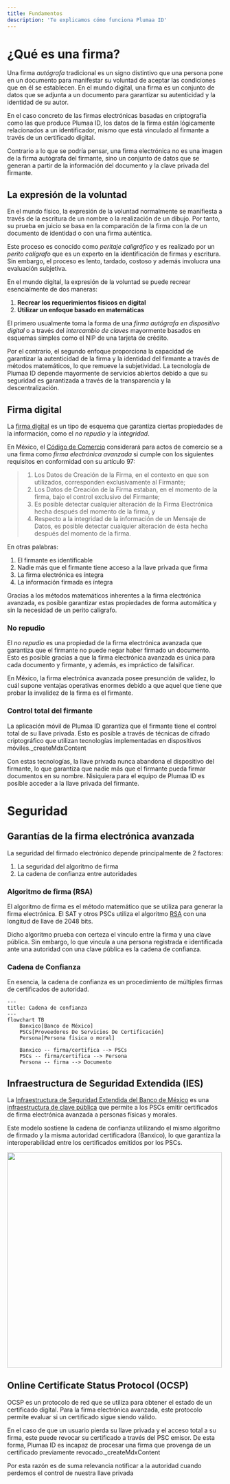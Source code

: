 ```yaml
---
title: Fundamentos
description: 'Te explicamos cómo funciona Plumaa ID'
---
```


# ¿Qué es una firma?

Una firma _autógrafa_ tradicional es un signo distintivo que una persona pone en un documento para manifestar su voluntad de aceptar las condiciones que en él se establecen. En el mundo digital, una firma es un conjunto de datos que se adjunta a un documento para garantizar su autenticidad y la identidad de su autor.

En el caso concreto de las firmas electrónicas basadas en criptografía como las que produce Plumaa ID, los datos de la firma están lógicamente relacionados a un identificador, mismo que está vinculado al firmante a través de un certificado digital.

Contrario a lo que se podría pensar, una firma electrónica no es una imagen de la firma autógrafa del firmante, sino un conjunto de datos que se generan a partir de la información del documento y la <Tooltip tip="Es un número secreto muy largo usualmente entregado en un archivo (.key), y que a través de fórmulas matemáticas produce un resultado único para el firmante y el documento">clave privada</Tooltip> del firmante.

## La expresión de la voluntad

En el mundo físico, la expresión de la voluntad normalmente se manifiesta a través de la escritura de un nombre o la realización de un dibujo. Por tanto, su prueba en juicio se basa en la comparación de la firma con la de un documento de identidad o con una firma auténtica.

Este proceso es conocido como _peritaje caligráfico_ y es realizado por un _perito calígrafo_ que es un experto en la identificación de firmas y escritura. Sin embargo, el proceso es lento, tardado, costoso y además involucra una evaluación subjetiva.

En el mundo digital, la expresión de la voluntad se puede recrear esencialmente de dos maneras:

1. **Recrear los requerimientos físicos en digital**
2. **Utilizar un enfoque basado en matemáticas**

El primero usualmente toma la forma de una _firma autógrafa en dispositivo digital_ o a través del _intercambio de claves_ mayormente basados en esquemas simples como el NIP de una tarjeta de crédito.

Por el contrario, el segundo enfoque proporciona la capacidad de garantizar la autenticidad de la firma y la identidad del firmante a través de métodos matemáticos, lo que remueve la subjetividad. La tecnología de Plumaa ID depende mayormente de servicios abiertos debido a que su seguridad es garantizada a través de la transparencia y la descentralización.

## Firma digital

La [firma digital](https://es.wikipedia.org/wiki/Firma_digital) es un tipo de esquema que garantiza ciertas propiedades de la información, como el _no repudio_ y la _integridad_.

En México, el [Código de Comercio](https://www.diputados.gob.mx/LeyesBiblio/pdf/CCom.pdf) considerará para actos de comercio se a una firma como _firma electrónica avanzada_ si cumple con los siguientes requisitos en conformidad con su artículo 97:

> 1. Los Datos de Creación de la Firma, en el contexto en que son utilizados, corresponden exclusivamente al Firmante;
> 2. Los Datos de Creación de la Firma estaban, en el momento de la firma, bajo el control exclusivo del Firmante;
> 3. Es posible detectar cualquier alteración de la Firma Electrónica hecha después del momento de la firma, y
> 4. Respecto a la integridad de la información de un Mensaje de Datos, es posible detectar cualquier alteración de ésta hecha después del momento de la firma.

En otras palabras:

1. El firmante es identificable
2. Nadie más que el firmante tiene acceso a la llave privada que firma
3. La firma electrónica es íntegra
4. La información firmada es íntegra

Gracias a los métodos matemáticos inherentes a la firma electrónica avanzada, es posible garantizar estas propiedades de forma automática y sin la necesidad de un perito calígrafo.

### No repudio

El _no repudio_ es una propiedad de la firma electrónica avanzada que garantiza que el firmante no puede negar haber firmado un documento. Esto es posible gracias a que la firma electrónica avanzada es única para cada documento y firmante, y además, es impráctico de falsificar.

<Tip>En México, la firma electrónica avanzada posee presunción de validez, lo cuál supone ventajas operativas enormes debido a que aquel que tiene que probar la invalidez de la firma es el firmante.</Tip>

### Control total del firmante

La aplicación móvil de Plumaa ID garantiza que el firmante tiene el control total de su llave privada. Esto es posible a través de técnicas de cifrado criptográfico que utilizan tecnologías implementadas en dispositivos móviles._createMdxContent

Con estas tecnologías, la llave privada nunca abandona el dispositivo del firmante, lo que garantiza que nadie más que el firmante pueda firmar documentos en su nombre. Nisiquiera para el equipo de Plumaa ID es posible acceder a la llave privada del firmante.

# Seguridad

## Garantías de la firma electrónica avanzada

La seguridad del firmado electrónico depende principalmente de 2 factores:

1. La seguridad del algoritmo de firma
2. La cadena de confianza entre autoridades

### Algoritmo de firma (RSA)

El algoritmo de firma es el método matemático que se utiliza para generar la firma electrónica. El SAT y otros PSCs utiliza el algoritmo [RSA](https://es.wikipedia.org/wiki/RSA) con una longitud de llave de 2048 bits.

Dicho algoritmo prueba con certeza el vínculo entre la firma y una clave pública. Sin embargo, lo que vincula a una persona registrada e identificada ante una autoridad con una clave pública es la cadena de confianza.

### Cadena de Confianza

En esencia, la cadena de confianza es un procedimiento de múltiples firmas de certificados de autoridad.

```mermaid
---
title: Cadena de confianza
---
flowchart TB
    Banxico[Banco de México]
    PSCs[Proveedores De Servicios De Certificación]
    Persona[Persona física o moral]

    Banxico -- firma/certifica --> PSCs
    PSCs -- firma/certifica --> Persona
    Persona -- firma --> Documento
```

## Infraestructura de Seguridad Extendida (IES)

La [Infraestructura de Seguridad Extendida del Banco de México](https://www.banxico.org.mx/servicios/certificados-ies-firma-electr.html) es una [infraestructura de clave pública](https://es.wikipedia.org/wiki/Infraestructura_de_clave_p%C3%BAblica) que permite a los PSCs emitir certificados de firma electrónica avanzada a personas físicas y morales.

Este modelo sostiene la cadena de confianza utilizando el mismo algoritmo de firmado y la misma autoridad certificadora (Banxico), lo que garantiza la interoperabilidad entre los certificados emitidos por los PSCs.

<img width="500" src="/images/foundations/ies-model.png" />

## Online Certificate Status Protocol (OCSP)

OCSP es un protocolo de red que se utiliza para obtener el estado de un certificado digital. Para la firma electrónica avanzada, este protocolo permite evaluar si un certificado sigue siendo válido.

En el caso de que un usuario pierda su llave privada y el acceso total a su firma, este puede revocar su certificado a través del PSC emisor. De esta forma, Plumaa ID es incapaz de procesar una firma que provenga de un certificado previamente revocado._createMdxContent

<Warning>Por esta razón es de suma relevancia notificar a la autoridad cuando perdemos el control de nuestra llave privada</Warning>


